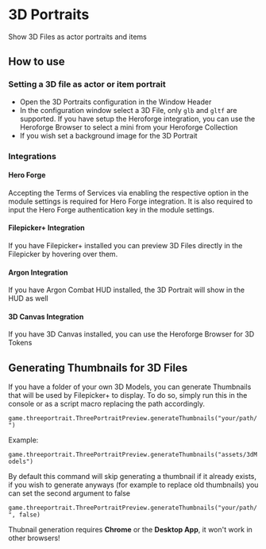
# 3D Portraits

Show 3D Files as actor portraits and items

## How to use

<ImageButBetter
  src='/../public/images/3D-Portraits/3dpheader.png'
  alt='Global 3D Canvas Settings'
  width={2000}
  height={2000}
  className={styles.wikiimage}
/>

### Setting a 3D file as actor or item portrait

<ImageButBetter
  src='../public/images/3D-Portraits/3dpconfig.png'
  alt='Portraits Configuration Window'
  width={2000}
  height={2000}
  className={styles.wikiimage}
/>

- Open the 3D Portraits configuration in the Window Header
- In the configuration window select a 3D File, only `glb` and `gltf`
  are supported. If you have setup the Heroforge integration, you can
  use the Heroforge Browser to select a mini from your Heroforge
  Collection
- If you wish set a background image for the 3D Portrait

### Integrations

#### Hero Forge

Accepting the Terms of Services via enabling the respective option in
the module settings is required for Hero Forge integration. It is also
required to input the Hero Forge authentication key in the module
settings.

<ImageButBetter
  src='../public/images/3D-Portraits/3dpfilepickerplus.png'
  alt='Filepicker+ integration'
  width={2000}
  height={2000}
  className={styles.wikiimage}
/>

#### Filepicker+ Integration

If you have Filepicker+ installed you can preview 3D Files directly in
the Filepicker by hovering over them.

<ImageButBetter
  src='../public/images/3D-Portraits/3dpargon.png'
  alt='Argon integration'
  width={2000}
  height={2000}
  className={styles.wikiimage}
/>

#### Argon Integration

If you have Argon Combat HUD installed, the 3D Portrait will show in the
HUD as well
<ImageButBetter
  src='../public/images/3D-Portraits/3dp3dc.png'
  alt='3D Canvas integration'
  width={2000}
  height={2000}
  className={styles.wikiimage}
/>

#### 3D Canvas Integration

If you have 3D Canvas installed, you can use the Heroforge Browser for
3D Tokens

## Generating Thumbnails for 3D Files

If you have a folder of your own 3D Models, you can generate Thumbnails
that will be used by Filepicker+ to display. To do so, simply run this
in the console or as a script macro replacing the path accordingly.

`game.threeportrait.ThreePortraitPreview.generateThumbnails("your/path/")`

Example:

`game.threeportrait.ThreePortraitPreview.generateThumbnails("assets/3dModels")`

By default this command will skip generating a thumbnail if it already
exists, if you wish to generate anyways (for example to replace old
thumbnails) you can set the second argument to false

`game.threeportrait.ThreePortraitPreview.generateThumbnails("your/path/",
false)`

Thubnail generation requires **Chrome** or the **Desktop App**, it won't
work in other browsers\!
